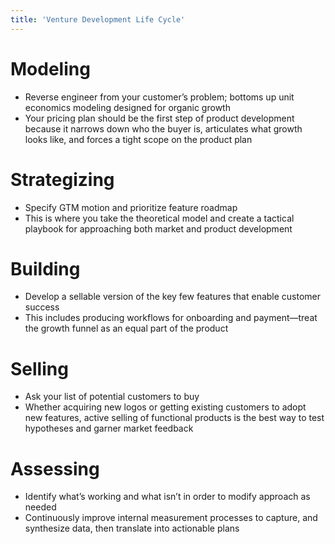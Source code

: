 ```yaml
---
title: 'Venture Development Life Cycle'
---
```


# Modeling

- Reverse engineer from your customer’s problem; bottoms up unit economics modeling designed for organic growth
- Your pricing plan should be the first step of product development because it narrows down who the buyer is, articulates what growth looks like, and forces a tight scope on the product plan

# Strategizing

- Specify GTM motion and prioritize feature roadmap
- This is where you take the theoretical model and create a tactical playbook for approaching both market and product development

# Building

- Develop a sellable version of the key few features that enable customer success
- This includes producing workflows for onboarding and payment—treat the growth funnel as an equal part of the product

# Selling

- Ask your list of potential customers to buy
- Whether acquiring new logos or getting existing customers to adopt new features, active selling of functional products is the best way to test hypotheses and garner market feedback

# Assessing

- Identify what’s working and what isn’t in order to modify approach as needed
- Continuously improve internal measurement processes to capture, and synthesize data, then translate into actionable plans
